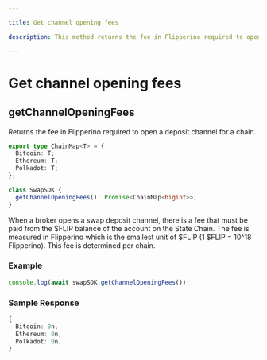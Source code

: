 ```yaml
---

title: Get channel opening fees

description: This method returns the fee in Flipperino required to open a deposit channel for a chain.

---
```


# Get channel opening fees

## getChannelOpeningFees

Returns the fee in Flipperino required to open a deposit channel for a chain.

```typescript copy
export type ChainMap<T> = {
  Bitcoin: T;
  Ethereum: T;
  Polkadot: T;
};

class SwapSDK {
  getChannelOpeningFees(): Promise<ChainMap<bigint>>;
}
```

When a broker opens a swap deposit channel, there is a fee that must be paid
from the $FLIP balance of the account on the State Chain. The fee is measured in
Flipperino which is the smallest unit of $FLIP (1 $FLIP = 10^18 Flipperino).
This fee is determined per chain.

### Example


```javascript
console.log(await swapSDK.getChannelOpeningFees());
```

### Sample Response

```ts
{
  Bitcoin: 0n,
  Ethereum: 0n,
  Polkadot: 0n,
}
```
